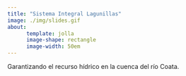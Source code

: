 ```yaml
---
title: "Sistema Integral Lagunillas"
image: ./img/slides.gif
about: 
      template: jolla
      image-shape: rectangle
      image-width: 50em
---
```


Garantizando el recurso hídrico en la cuenca del río Coata.
